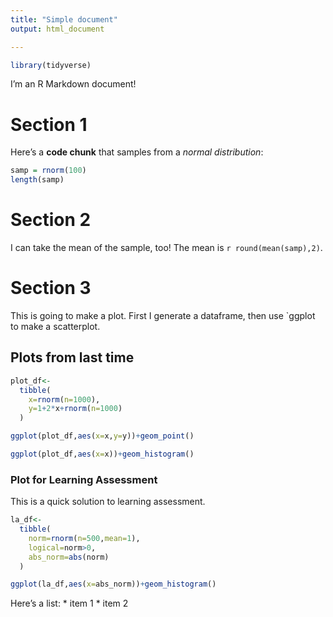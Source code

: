 ```yaml
---
title: "Simple document"
output: html_document

---
```


```r
library(tidyverse)
```


I'm an R Markdown document! 

# Section 1

Here's a **code chunk** that samples from 
a _normal distribution_:

```r
samp = rnorm(100)
length(samp)
```

# Section 2

I can take the mean of the sample, too!
The mean is `r round(mean(samp),2)`.

# Section 3

This is going to make a plot. First I generate a dataframe, then 
use `ggplot to make a scatterplot.

## Plots from last time

```r
plot_df<-
  tibble(
    x=rnorm(n=1000),
    y=1+2*x+rnorm(n=1000)
  )

ggplot(plot_df,aes(x=x,y=y))+geom_point()
```

```r
ggplot(plot_df,aes(x=x))+geom_histogram()
```

### Plot for Learning Assessment

This is a quick solution to learning assessment.
```r
la_df<-
  tibble(
    norm=rnorm(n=500,mean=1),
    logical=norm>0,
    abs_norm=abs(norm)
  )

ggplot(la_df,aes(x=abs_norm))+geom_histogram()
```

Here's a list:
* item 1
* item 2

